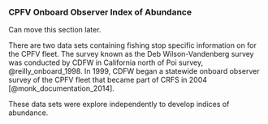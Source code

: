 ### CPFV Onboard Observer Index of Abundance {#onboard-cpfv-index}

Can move this section later.


There are two data sets containing fishing stop specific information on for the CPFV fleet.  The survey known as the Deb Wilson-Vandenberg survey was conducted by CDFW in California north of Poi survey, @reilly_onboard_1998. In 1999, CDFW began a statewide onboard observer survey of the CPFV fleet that became part of CRFS in 2004 [@monk_documentation_2014]. 

These data sets were explore independently to develop indices of abundance. 


